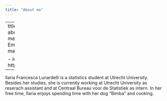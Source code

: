```yaml
---
title: "About me"
---
```


---
title: "Ilaria Francesca Lunardelli"
about:
  template: jolla
  image: me.jpg
  links:
    - icon: email
      text: Email
      href: mailto::ilarialunardelli@gmail.com
      
    - icon: github
      text: Github
      href: https://github.com/ilaluna
---

Ilaria Francesca Lunardelli is a statistics student at Utrecht University. Besides her studies, she is currently working at Utrecht University as reserach assistant and at Centraal Bureau voor de Statistiek as intern. In her free time, Ilaria enjoys spending time with her dog "Bimba" and cooking.
